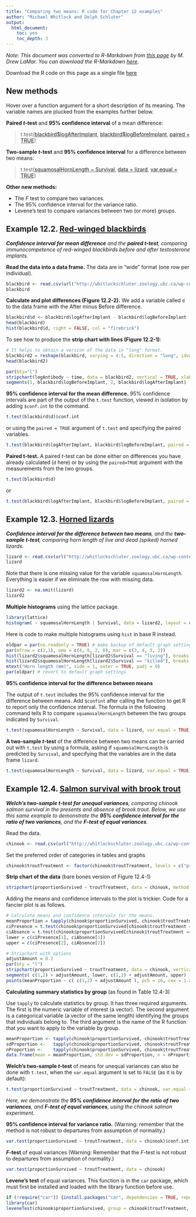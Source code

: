 ```yaml
---
title: "Comparing two means: R code for Chapter 12 examples"
author: "Michael Whitlock and Dolph Schluter"
output: 
  html_document:
    toc: yes
    toc_depth: 3
---
```


_Note: This document was converted to R-Markdown from [this page](http://whitlockschluter.zoology.ubc.ca/r-code/rcode12) by M. Drew LaMar.  You can download the R-Markdown [here](https://qubeshub.org/collections/post/1280/download/chap12.Rmd)._

Download the R code on this page as a single file [here](http://whitlockschluter.zoology.ubc.ca/wp-content/rcode/chap12.r)

## New methods

Hover over a function argument for a short description of its meaning.  The variable names are plucked from the examples further below.

**Paired $t$-test** and **95% confidence interval** of a mean difference:

> t.test(<u><a title="A numerical variable (vector) measured on all individuals.">blackbird\$logAfterImplant</a></u>, <u><a title="A numerical variable (vector) measured on the same individuals as the previous variable.">blackbird\$logBeforeImplant</a></u>, <u><a title="This stipulates that the two variables you provided are paired (if left out, R carries out a two-sample test instead because paired = FALSE is the default).">paired = TRUE</a></u>)

**Two-sample $t$-test** and **95% confidence interval** for a difference between two means:

> t.test(<u><a title="The '~' indicates that this argument is a formula. squamosalHornLength is the response variable. Survival is the explanatory variable, indicating to which group each response measurement belongs (alive or dead in this example).">squamosalHornLength ~ Survival</a></u>, <u><a title="The name of the data frame containing the two variables.">data = lizard</a></u>, <u><a title="Specifies that the variance is assumed to be equal in the two groups in an ordinary two-sample t-test. Set var.equal = FALSE (the default) if you want a Welch's t-test instead.">var.equal = TRUE</a></u>)

**Other new methods:**

 * The $F$ test to compare two variances.
 * The 95% confidence interval for the variance ratio.
 * Levene’s test to compare variances between two (or more) groups.

## Example 12.2. [Red-winged blackbirds](http://whitlockschluter.zoology.ubc.ca/wp-content/data/chapter12/chap12e2BlackbirdTestosterone.csv)

*__Confidence interval for mean difference__ and the __paired t-test__, comparing immunocompetence of red-winged blackbirds before and after testosterone implants.*

**Read the data into a data frame.** The data are in "wide" format (one row per individual).

```r
blackbird <- read.csv(url("http://whitlockschluter.zoology.ubc.ca/wp-content/data/chapter12/chap12e2BlackbirdTestosterone.csv"))
blackbird
```

**Calculate and plot differences (Figure 12.2-2).** We add a variable called `d` to the data frame with the After minus Before difference.

```r
blackbird$d <- blackbird$logAfterImplant - blackbird$logBeforeImplant
head(blackbird)
hist(blackbird$d, right = FALSE, col = "firebrick")
```

To see how to produce the **strip chart with lines (Figure 12.2-1)**:

```r
# It helps to obtain a version of the data in "long" format.
blackbird2 = reshape(blackbird, varying = 4:5, direction = "long", idvar = "blackbird", v.names = "logAntibody", times = factor(c("before","after"), levels = c("before","after")))
head(blackbird2)

par(bty="l")
stripchart(logAntibody ~ time, data = blackbird2, vertical = TRUE, xlab = "Implant treatment", ylab="Antibody production rate (ln[mOD/min])", xlim = c(0.6,2.4), las = 1, pch = 16, col = "firebrick")
segments(1, blackbird$logBeforeImplant, 2, blackbird$logAfterImplant)
```

**95% confidence interval for the mean difference.** 95% confidence intervals are part of the output of the `t.test` function, viewed in isolation by adding `$conf.int` to the command.

```r
t.test(blackbird$d)$conf.int
```

or using the `paired = TRUE` argument of `t.test` and specifying the paired variables.

```r
t.test(blackbird$logAfterImplant, blackbird$logBeforeImplant, paired = TRUE)$conf.int
```

**Paired t-test.** A paired $t$-test can be done either on differences you have already calculated (`d` here) or by using the `paired=TRUE` argument with the measurements from the two groups.

```r
t.test(blackbird$d)
```

or

```r
t.test(blackbird$logAfterImplant, blackbird$logBeforeImplant, paired = TRUE)
```

## Example 12.3. [Horned lizards](http://whitlockschluter.zoology.ubc.ca/wp-content/data/chapter12/chap12e3HornedLizards.csv)

*__Confidence interval for the difference between two means__, and the __two-sample $t$-test__, comparing horn length of live and dead (spiked) horned lizards.*

```r
lizard <- read.csv(url("http://whitlockschluter.zoology.ubc.ca/wp-content/data/chapter12/chap12e3HornedLizards.csv"))
lizard
```

Note that there is one missing value for the variable `squamosalHornLength`. Everything is easier if we eliminate the row with missing data.

```r
lizard2 <- na.omit(lizard)
lizard2
```

**Multiple histograms** using the lattice package.

```r
library(lattice)
histogram( ~ squamosalHornLength | Survival, data = lizard2, layout = c(1,2), col = "firebrick", breaks = seq(12, 32, by = 2), xlab = "Horn length (mm)")
```

Here is code to make multiple histograms using `hist` in base R instead.

```r
oldpar = par(no.readonly = TRUE) # make backup of default graph settings
par(mfrow = c(2,1), oma = c(4, 6, 2, 6), mar = c(3, 4, 3, 2))
hist(lizard2$squamosalHornLength[lizard2$Survival == "living"], breaks = seq(12,32,by=2), col = "firebrick", las = 1, main = "living", ylab = "Frequency")
hist(lizard2$squamosalHornLength[lizard2$Survival == "killed"], breaks = seq(12,32,by=2), col = "firebrick", las = 1, main = "killed", ylab = "Frequency")
mtext("Horn length (mm)", side = 1, outer = TRUE, padj = 0)
par(oldpar) # revert to default graph settings
```

**95% confidence interval for the difference between means**

The output of `t.test` includes the 95% confidence interval for the difference between means. Add `$confint` after calling the function to get R to report only the confidence interval. The formula in the following command tells R to compare `squamosalHornLength` between the two groups indicated by `Survival`.

```r
t.test(squamosalHornLength ~ Survival, data = lizard, var.equal = TRUE)$conf.int
```

**A two-sample $t$-test** of the difference between two means can be carried out with `t.test` by using a formula, asking if `squamosalHornLength` is predicted by `Survival`, and specifying that the variables are in the data frame `lizard`.

```r
t.test(squamosalHornLength ~ Survival, data = lizard, var.equal = TRUE)
```

## Example 12.4. [Salmon survival with brook trout](http://whitlockschluter.zoology.ubc.ca/wp-content/data/chapter12/chap12e4BrookTrout.csv)

*__Welch's two-sample t-test for unequal variances__, comparing chinook salmon survival in the presents and absence of brook trout. Below, we use this same example to demonstrate the __95% confidence interval for the ratio of two variances__, and the __F-test of equal variances__.*

Read the data.

```r
chinook <- read.csv(url("http://whitlockschluter.zoology.ubc.ca/wp-content/data/chapter12/chap12e4ChinookWithBrookTrout.csv"))
```

Set the preferred order of categories in tables and graphs

```r
chinook$troutTreatment <- factor(chinook$troutTreatment, levels = c("present", "absent"))
```

**Strip chart of the data** (bare bones version of Figure 12.4-1)

```r
stripchart(proportionSurvived ~ troutTreatment, data = chinook, method = "jitter", vertical = TRUE)
```

Adding the means and confidence intervals to the plot is trickier. Code for a fancier plot is as follows.

```r
# Calculate means and confidence intervals for the means.
meanProportion = tapply(chinook$proportionSurvived, chinook$troutTreatment, mean)
ciPresence = t.test(chinook$proportionSurvived[chinook$troutTreatment == "present"])$conf.int
ciAbsence = t.test(chinook$proportionSurvived[chinook$troutTreatment == "absent"])$conf.int
lower = c(ciPresence[1], ciAbsence[1])
upper = c(ciPresence[2], ciAbsence[2])

# Stripchart with options
adjustAmount = 0.2
par(bty = "l") 
stripchart(proportionSurvived ~ troutTreatment, data = chinook, vertical = TRUE,method = "jitter", jitter = 0.1, pch = 1, col = "firebrick", cex = 1.5, las = 1, ylim = c(0, max(chinook$proportionSurvived)), lwd = 1.5, xlab = "Trout treatment", ylab = "Proportion surviving")
segments( c(1,2) + adjustAmount, lower, c(1,2) + adjustAmount, upper)
points(meanProportion ~ c( c(1,2) + adjustAmount ), pch = 16, cex = 1.2)
```

**Calculating summary statistics by group** (as found in Table 12.4-3)

Use `tapply` to calculate statistics by group. It has three required arguments. The first is the numeric variable of interest (a vector). The second argument is a categorical variable (a vector of the same length) identifying the groups that individuals belong to. The third argument is the name of the R function that you want to apply to the variable by group.

```r
meanProportion <- tapply(chinook$proportionSurvived, chinook$troutTreatment, mean)
sdProportion <-   tapply(chinook$proportionSurvived, chinook$troutTreatment, sd)
nProportion <-    tapply(chinook$proportionSurvived, chinook$troutTreatment, length)
data.frame(mean = meanProportion, std.dev = sdProportion, n = nProportion)
```

**Welch's two-sample $t$-test** of means for unequal variances can also be done with `t.test`, when the `var.equal` argument is set to `FALSE` (as it is by default):

```r
t.test(proportionSurvived ~ troutTreatment, data = chinook, var.equal = FALSE)
```

*Here, we demonstrate the __95% confidence interval for the ratio of two variances__, and __F-test of equal variances__, using the chinook salmon experiment.*

**95% confidence interval for variance ratio.** (Warning: remember that the method is not robust to departures from assumption of normality.)

```r
var.test(proportionSurvived ~ troutTreatment, data = chinook)$conf.int
```

**$F$-test** of equal variances (Warning: Remember that the $F$-test is not robust to departures from assumption of normality.)

```r
var.test(proportionSurvived ~ troutTreatment, data = chinook)
```

**Levene's test** of equal variances. This function is in the `car` package, which must first be installed and loaded with the library function before use.

```r
if (!require("car")) {install.packages("car", dependencies = TRUE, repos="http://cran.rstudio.com/")}
library(car)
leveneTest(chinook$proportionSurvived, group = chinook$troutTreatment, center = mean)
```
